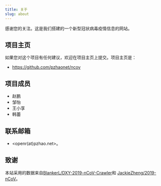 ```yaml
---
title: 关于
slug: about
---
```


感谢您的关注。这是我们搭建的一个新型冠状病毒疫情信息的网站。

## 项目主页

如果您对这个项目有任何建议，欢迎在项目主页上提交。项目主页是：

- <https://github.com/pzhaonet/ncov>

## 项目成员

- 赵鹏
- 邹怡
- 王小享
- 韩蕾

## 联系邮箱

- <openr(at)pzhao.net>。

## 致谢

本站采用的数据来自[BlankerL/DXY-2019-nCoV-Crawler](https://github.com/BlankerL/DXY-2019-nCoV-Crawler)和 [JackieZheng/2019-nCoV](https://github.com/JackieZheng/2019-nCoV)。
